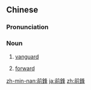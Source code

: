 {{also|前锋}}
==Chinese==
{{zh-forms|s=前锋}}

===Pronunciation===
{{zh-pron
|m=qiánfēng
|c=cin4 fung1
|mn=chiân-hong
|cat=n
}}

===Noun===
{{zh-noun}}

# [[vanguard]]
# {{lb|zh|sports}} [[forward]]

[[zh-min-nan:前鋒]]
[[ja:前鋒]]
[[zh:前鋒]]